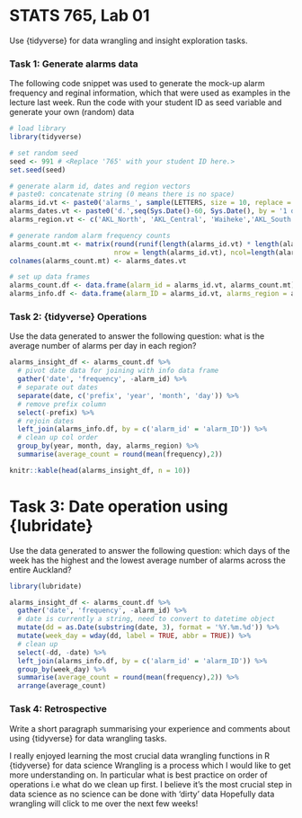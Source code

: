 # STATS 765, Lab 01

Use {tidyverse} for data wrangling and insight exploration tasks.

### Task 1: Generate alarms data

The following code snippet was used to generate the mock-up alarm frequency and reginal information, which that were used as examples in the lecture last week. Run the code with your student ID as seed variable and generate your own (random) data

```r
# load library
library(tidyverse)

# set random seed
seed <- 991 # <Replace '765' with your student ID here.>
set.seed(seed)

# generate alarm id, dates and region vectors
# paste0: concatenate string (0 means there is no space)
alarms_id.vt <- paste0('alarms_', sample(LETTERS, size = 10, replace = FALSE))
alarms_dates.vt <- paste0('d.',seq(Sys.Date()-60, Sys.Date(), by = '1 day'))  # 60 days back.
alarms_region.vt <- c('AKL_North', 'AKL_Central', 'Waiheke','AKL_South', 'AKL_Others')

# generate random alarm frequency counts
alarms_count.mt <- matrix(round(runif(length(alarms_id.vt) * length(alarms_dates.vt))*seed),
                          nrow = length(alarms_id.vt), ncol=length(alarms_dates.vt))
colnames(alarms_count.mt) <- alarms_dates.vt

# set up data frames
alarms_count.df <- data.frame(alarm_id = alarms_id.vt, alarms_count.mt)
alarms_info.df <- data.frame(alarm_ID = alarms_id.vt, alarms_region = alarms_region.vt)
```

### Task 2: {tidyverse} Operations

Use the data generated to answer the following question: what is the average number of alarms per day in each region?

```r
alarms_insight_df <- alarms_count.df %>%
  # pivot date data for joining with info data frame
  gather('date', 'frequency', -alarm_id) %>%
  # separate out dates
  separate(date, c('prefix', 'year', 'month', 'day')) %>%
  # remove prefix column
  select(-prefix) %>%
  # rejoin dates
  left_join(alarms_info.df, by = c('alarm_id' = 'alarm_ID')) %>%
  # clean up col order
  group_by(year, month, day, alarms_region) %>%
  summarise(average_count = round(mean(frequency),2))

knitr::kable(head(alarms_insight_df, n = 10))
```

# Task 3: Date operation using {lubridate}

Use the data generated to answer the following question: which days of the week has the 
highest and the lowest average number of alarms across the entire Auckland?

```r
library(lubridate)

alarms_insight_df <- alarms_count.df %>%
  gather('date', 'frequency', -alarm_id) %>%
  # date is currently a string, need to convert to datetime object
  mutate(dd = as.Date(substring(date, 3), format = '%Y.%m.%d')) %>%
  mutate(week_day = wday(dd, label = TRUE, abbr = TRUE)) %>%
  # clean up
  select(-dd, -date) %>%
  left_join(alarms_info.df, by = c('alarm_id' = 'alarm_ID')) %>%
  group_by(week_day) %>%
  summarise(average_count = round(mean(frequency),2)) %>%
  arrange(average_count)
```

### Task 4: Retrospective

Write a short paragraph summarising your experience 
and comments about using {tidyverse} for data wrangling tasks.  

I really enjoyed learning the most crucial data wrangling functions in R {tidyverse} for data science
Wrangling is a process which I would like to get more understanding on. In particular what is best
practice on order of operations i.e what do we clean up first.
I believe it's the most crucial step in data science as no science can be done with 'dirty' data
Hopefully data wrangling will click to me over the next few weeks!
